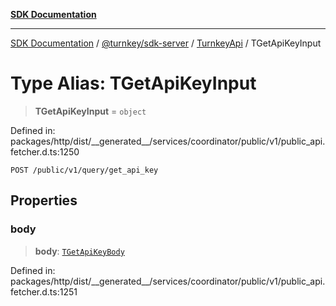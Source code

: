 [**SDK Documentation**](../../../../../README.mdx)

***

[SDK Documentation](../../../../../packages.mdx) / [@turnkey/sdk-server](../../../README.mdx) / [TurnkeyApi](../README.mdx) / TGetApiKeyInput

# Type Alias: TGetApiKeyInput

> **TGetApiKeyInput** = `object`

Defined in: packages/http/dist/\_\_generated\_\_/services/coordinator/public/v1/public\_api.fetcher.d.ts:1250

`POST /public/v1/query/get_api_key`

## Properties

### body

> **body**: [`TGetApiKeyBody`](TGetApiKeyBody.mdx)

Defined in: packages/http/dist/\_\_generated\_\_/services/coordinator/public/v1/public\_api.fetcher.d.ts:1251
